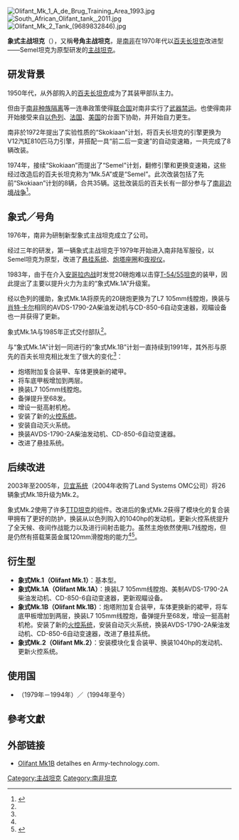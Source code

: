 {{NoteTA
| G1 = Military
| T=zh-hans:象式主战坦克; zh-hant:象式主力戰車
| 1=zh-hans:主战坦克; zh-hant:主力戰車
}}
{{Infobox weapon
|name                 = 象式／号角 [[File:Flag_of_South_Africa.svg|30px]]<br/><small>{{lang|en|Olifant}}</small>
|image                = SANDF Armed Forces Day 2017 - South African Army Olifant Mk 2 MBT (32203179904).jpg
|image_size           = 300px
|caption              = 于2017年南非国防军建军节展示的南非陆军象式Mk.2
|origin               = {{flagdeco|ZAF|1928}}{{ZAF}}
|type                 = [[主战坦克|主战坦克]]
|is_vehicle           = yes
|service              = 1979年至今
|used_by              = {{le|南非防卫军|South African Defence Force}}（1979年－1994年）<br/>[[南非国防军|南非国防军]]（1994年至今）
|designer             = 
|passengers           = 4
|length               = 
|width                = 
|height               = 
|weight               = {{convert|58|t|LT|lk=on}}（Mk.1B<ref name="A1">{{Cite web |url=http://www.military-today.com/tanks/olifant_mk1b.htm |title=Olifant Mk.1B |access-date=2020-12-05 |archive-date=2009-09-18 |archive-url=https://web.archive.org/web/20090918093700/http://www.military-today.com/tanks/olifant_mk1b.htm |dead-url=no }}</ref>）<br/>约{{convert|60|t|LT|lk=on}}（Mk.2<ref name="A2">{{Cite web |url=http://www.military-today.com/tanks/olifant_mk2.htm |title=Olifant Mk.2 |access-date=2020-12-05 |archive-date=2009-09-17 |archive-url=https://web.archive.org/web/20090917223714/http://www.military-today.com/tanks/olifant_mk2.htm |dead-url=no }}</ref>）
|armour               =	[[复合装甲|复合装甲]]
|primary_armament     = [[QF_20磅炮|QF 20磅炮]]<br/>[[L7线膛炮|L7线膛炮]]
|secondary_armament   = 7.62mm机枪
|engine               = 
|engine_power         = {{convert|950|hp|kW|abbr=on}}
|suspension           = 
|speed                = {{convert|58|km/h|mph|-1|abbr=on}} 
|vehicle_range        = {{convert|500|km|mi|abbr=on}}
}}

[[File:Olifant_Mk_1_A_de_Brug_Training_Area_1993.jpg|thumb]]
[[File:South_African_Olifant_tank,_2011.jpg|thumb]]
[[File:Olifant_Mk_2_Tank_(9689832846).jpg|thumb]]

'''象式主战坦克'''（{{lang-en|Olifant}}），又稱'''号角主战坦克'''，是[[南非|南非]]在1970年代以[[百夫长坦克|百夫长坦克]]改进型——Semel坦克为原型研发的[[主战坦克|主战坦克]]。

== 研发背景 ==
1950年代，{{tsl|en|South African Defence Force|南非防卫军}}从外部购入的[[百夫长坦克|百夫长坦克]]成为了其装甲部队主力。

但由于[[南非种族隔离|南非种族隔离]]等一连串政策使得[[联合国|联合国]]对南非实行了[[禁運|武器禁运]]。也使得南非开始接受来自[[以色列|以色列]]、[[法国|法国]]、[[美国|美国]]的台面下协助，并开始自力更生。

南非於1972年提出了实验性质的“Skokiaan”计划，将百夫长坦克的引擎更换为V12汽缸810匹马力引擎，并搭配一具“前二后一变速”的自动变速箱，一共完成了8辆改装。

1974年，接续“Skokiaan”而提出了“Semel”计划，翻修引擎和更换变速箱，这些经过改造后的百夫长坦克称为“Mk.5A”或是“Semel”。此次改装包括了先前“Skokiaan”计划的8辆，合共35辆。这批改装后的百夫长有一部分参与了[[南非边境战争|南非边境战争]]<ref name="A3">{{Cite web |url=https://f40h.pixnet.net/blog/post/239820341 |title=從百夫長.莽原戰象.到TTD:淺談"南非裝甲部隊主力" |access-date=2020-12-05 |archive-date=2018-04-03 |archive-url=https://web.archive.org/web/20180403141254/http://f40h.pixnet.net/blog/post/239820341 |dead-url=no }}</ref>。

== 象式／号角 ==
1976年，南非为研制新型象式主战坦克成立了{{le|Land Systems OMC}}公司。

经过三年的研发，第一辆象式主战坦克于1979年开始进入南非陆军服役，以Semel坦克为原型，改进了[[悬挂系统|悬挂系统]]、[[炮塔座圈|炮塔座圈]]和[[夜视仪|夜视仪]]。

1983年，由于在介入[[安哥拉内战|安哥拉内战]]时发觉20磅炮难以击穿[[T-54/55系列主战坦克|T-54/55坦克]]的装甲，因此提出了主要以提升火力为主的“象式Mk.1A”升级案。

经以色列的援助，象式Mk.1A将原先的20磅炮更换为了L7 105mm线膛炮，换装与[[肖特坦克|肖特·卡尔]]相同的AVDS-1790-2A柴油发动机与CD-850-6自动变速器，观瞄设备也一并获得了更新。

象式Mk.1A与1985年正式交付部队<ref name="A3"/>。

与“象式Mk.1A”计划一同进行的“象式Mk.1B”计划一直持续到1991年，其外形与原先的百夫长坦克相比发生了很大的变化<ref name="A1"/>：
* 炮塔附加复合装甲、车体更换新的裙甲。
* 将车底甲板增加到两层。
* 换装L7 105mm线膛炮。
* 备弹提升至68发。
* 增设一挺高射机枪。
* 安装了新的[[火控系统|火控系统]]。
* 安装自动灭火系统。
* 换装AVDS-1790-2A柴油发动机、CD-850-6自动变速器。
* 改进了悬挂系统。

== 后续改进 ==
2003年至2005年，[[贝宜系统|贝宜系统]]（2004年收购了Land Systems OMC公司）将26辆象式Mk.1B升级为Mk.2。

象式Mk.2使用了许多[[TTD坦克|TTD坦克]]的组件。改进后的象式Mk.2获得了模块化的复合装甲拥有了更好的防护，换装从以色列购入的1040hp的发动机，更新火控系统提升了全天候、夜间作战能力以及进行间射击能力。虽然主炮依然使用L7线膛炮，但是仍然有搭载莱茵金属120mm滑膛炮的能力<ref name="A2"/><ref>{{Cite web |url=https://tanks-encyclopedia.com/modern/south-africa/Olifant-mk2-main-battle-tank/ |title=Olifant Mk2 Main Battle Tank |access-date=2020-12-05 |archive-date=2021-02-22 |archive-url=https://web.archive.org/web/20210222065529/https://tanks-encyclopedia.com/modern/south-africa/Olifant-mk2-main-battle-tank/ |dead-url=no }}</ref>。

== 衍生型 ==
* '''象式Mk.1（Olifant Mk.1）'''：基本型。
* '''象式Mk.1A（Olifant Mk.1A）'''：换装L7 105mm线膛炮、美制AVDS-1790-2A柴油发动机、CD-850-6自动变速器，更新观瞄设备。
* '''象式Mk.1B（Olifant Mk.1B）'''：炮塔附加复合装甲，车体更换新的裙甲，将车底甲板增加到两层，换装L7 105mm线膛炮，备弹提升至68发，增设一挺高射机枪。安装了新的[[火控系统|火控系统]]，安装自动灭火系统，换装AVDS-1790-2A柴油发动机、CD-850-6自动变速器，改进了悬挂系统。
* '''象式Mk.2（Olifant Mk.2）'''：安装模块化复合装甲、换装1040hp的发动机、更新火控系统。

== 使用国 ==
* {{ZAF-1961}}（1979年－1994年）／{{ZAF}}（1994年至今）

== 參考文獻 ==
{{Reflist}}

== 外部链接 ==
* [http://www.army-technology.com/projects/olifant/ Olifant Mk1B] {{Wayback|url=http://www.army-technology.com/projects/olifant/ |date=20190204182513 }} detalhes en Army-technology.com.

{{南非装甲战斗车辆}}
{{主力戰車}}

[[Category:主战坦克|Category:主战坦克]]
[[Category:南非坦克|Category:南非坦克]]